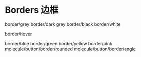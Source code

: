 

<Meta title="06 - Borders 边框" component={ControlState} />

# Borders 边框

<ControlState type="bordered" degree="gray">
  border/grey
</ControlState>
<ControlState type="bordered" degree="dark-gray">
  border/dark grey
</ControlState>
<ControlState type="bordered" degree="black">
  border/black
</ControlState>

<ControlState type="bordered" degree="white">
  border/white
</ControlState>

<ControlState type="focused">border/hover</ControlState>

<ControlState type="bordered" degree="light-blue">
  border/blue
</ControlState>

<ControlState type="bordered" degree="green">
  border/green
</ControlState>

<ControlState type="bordered" degree="yellow">
  border/yellow
</ControlState>

<ControlState type="bordered" degree="pink">
  border/pink
</ControlState>

<ControlState type="bordered" degree="dark-green" round>
  molecule/button/border/rounded
</ControlState>

<ControlState type="bordered" degree="dark-green">
  molecule/button/border/angle
</ControlState>
